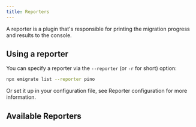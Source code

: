 ```yaml
---
title: Reporters
---
```



A reporter is a plugin that's responsible for printing the migration progress and results to the console.

## Using a reporter

You can specify a reporter via the `--reporter` (or `-r` for short) option:

```bash
npx emigrate list --reporter pino
```

Or set it up in your configuration file, see <Link href="/reference/configuration/#reporter">Reporter configuration</Link> for more information.

## Available Reporters

<CardGrid>
  <LinkCard title="Pretty Reporter" description="The default reporter" href="pretty/" />
  <LinkCard title="JSON Reporter" description="A built-in reporter for outputing a JSON object" href="json/" />
  <LinkCard title="Pino Reporter" description="A reporter package for outputting new line delimited JSON" href="pino/" />
</CardGrid>
